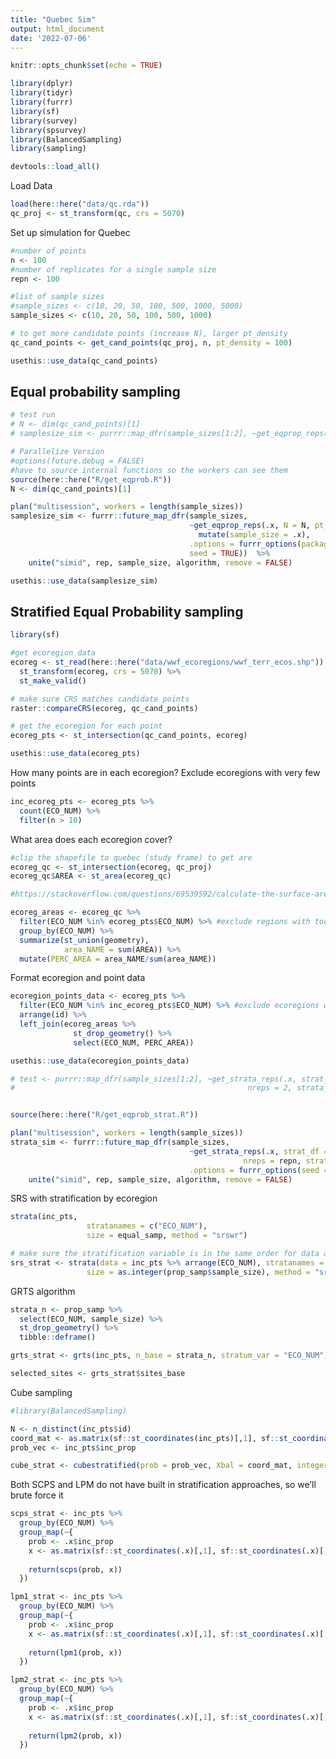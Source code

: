 ```yaml
---
title: "Quebec Sim"
output: html_document
date: '2022-07-06'
---
```


```r
knitr::opts_chunk$set(echo = TRUE)
```

```r
library(dplyr)
library(tidyr)
library(furrr)
library(sf)
library(survey)
library(spsurvey)
library(BalancedSampling)
library(sampling)

devtools::load_all()
```

Load Data
```r
load(here::here("data/qc.rda"))
qc_proj <- st_transform(qc, crs = 5070)
```

Set up simulation for Quebec
```r
#number of points
n <- 100
#number of replicates for a single sample size
repn <- 100

#list of sample sizes
#sample_sizes <- c(10, 20, 50, 100, 500, 1000, 5000)
sample_sizes <- c(10, 20, 50, 100, 500, 1000)

# to get more candidate points (increase N), larger pt_density 
qc_cand_points <- get_cand_points(qc_proj, n, pt_density = 100)

usethis::use_data(qc_cand_points)
```

## Equal probability sampling
```r
# test run
# N <- dim(qc_cand_points)[1]
# samplesize_sim <- purrr::map_dfr(sample_sizes[1:2], ~get_eqprop_reps(.x, N = N, pt_df = qc_cand_points, nreps = 2) %>% mutate(sample_size = .x))

# Parallelize Version
#options(future.debug = FALSE)
#have to source internal functions so the workers can see them
source(here::here("R/get_eqprob.R"))
N <- dim(qc_cand_points)[1]

plan("multisession", workers = length(sample_sizes))
samplesize_sim <- furrr::future_map_dfr(sample_sizes, 
                                        ~get_eqprop_reps(.x, N = N, pt_df = qc_cand_points, nreps = repn) %>% 
                                          mutate(sample_size = .x),
                                        .options = furrr_options(packages = "monitoringSim",  
                                        seed = TRUE))  %>% 
    unite("simid", rep, sample_size, algorithm, remove = FALSE)

usethis::use_data(samplesize_sim)
```

## Stratified Equal Probability sampling
```r
library(sf)

#get ecoregion data
ecoreg <- st_read(here::here("data/wwf_ecoregions/wwf_terr_ecos.shp")) %>%
  st_transform(ecoreg, crs = 5070) %>%
  st_make_valid()

# make sure CRS matches candidate points
raster::compareCRS(ecoreg, qc_cand_points)

# get the ecoregion for each point
ecoreg_pts <- st_intersection(qc_cand_points, ecoreg)

usethis::use_data(ecoreg_pts)
```

How many points are in each ecoregion? Exclude ecoregions with very few points
```r
inc_ecoreg_pts <- ecoreg_pts %>% 
  count(ECO_NUM) %>%
  filter(n > 10)
```

What area does each ecoregion cover?
```r
#clip the shapefile to quebec (study frame) to get are
ecoreg_qc <- st_intersection(ecoreg, qc_proj)
ecoreg_qc$AREA <- st_area(ecoreg_qc)

#https://stackoverflow.com/questions/69539592/calculate-the-surface-area-of-a-variable-in-a-shapefile-in-r#:~:text=Load%20your%20multipolygon%20in%20R,(row)%20in%20your%20multipolygon.&text=%3E%20df2,%3D%20%22id%22%2C%20all.

ecoreg_areas <- ecoreg_qc %>% 
  filter(ECO_NUM %in% ecoreg_pts$ECO_NUM) %>% #exclude regions with too few points
  group_by(ECO_NUM) %>% 
  summarize(st_union(geometry), 
            area_NAME = sum(AREA)) %>%
  mutate(PERC_AREA = area_NAME/sum(area_NAME))

```

Format ecoregion and point data
```r
ecoregion_points_data <- ecoreg_pts %>% 
  filter(ECO_NUM %in% inc_ecoreg_pts$ECO_NUM) %>% #exclude ecoregions with too few points
  arrange(id) %>%
  left_join(ecoreg_areas %>%
              st_drop_geometry() %>%
              select(ECO_NUM, PERC_AREA))

usethis::use_data(ecoregion_points_data)
```

```r
# test <- purrr::map_dfr(sample_sizes[1:2], ~get_strata_reps(.x, strat_df = inc_pts, 
#                                                    nreps = 2, strata_col = ECO_NUM, area_col = PERC_AREA) %>% mutate(sample_size = .x))


source(here::here("R/get_eqprob_strat.R"))

plan("multisession", workers = length(sample_sizes))
strata_sim <- furrr::future_map_dfr(sample_sizes, 
                                        ~get_strata_reps(.x, strat_df = ecoregion_points_data, 
                                                    nreps = repn, strata_col = ECO_NUM, area_col = PERC_AREA) %>% mutate(sample_size = .x), 
                                        .options = furrr_options(seed = TRUE))  %>% 
    unite("simid", rep, sample_size, algorithm, remove = FALSE)
```

SRS with stratification by ecoregion
```r

strata(inc_pts, 
                 stratanames = c("ECO_NUM"), 
                 size = equal_samp, method = "srswr")

# make sure the stratification variable is in the same order for data and sample sizes
srs_strat <- strata(data = inc_pts %>% arrange(ECO_NUM), stratanames = c("ECO_NUM"),
                 size = as.integer(prop_samp$sample_size), method = "srswr")

```
GRTS algorithm

```r
strata_n <- prop_samp %>%
  select(ECO_NUM, sample_size) %>%
  st_drop_geometry() %>%
  tibble::deframe()

grts_strat <- grts(inc_pts, n_base = strata_n, stratum_var = "ECO_NUM")

selected_sites <- grts_strat$sites_base
```

Cube sampling
```r
#library(BalancedSampling)

N <- n_distinct(inc_pts$id)
coord_mat <- as.matrix(sf::st_coordinates(inc_pts)[,1], sf::st_coordinates(inc_pts)[,2])
prob_vec <- inc_pts$inc_prop

cube_strat <- cubestratified(prob = prob_vec, Xbal = coord_mat, integerStrata = inc_pts$ECO_NUM)
```

Both SCPS and LPM do not have built in stratification approaches, so we'll brute force it
```r
scps_strat <- inc_pts %>%
  group_by(ECO_NUM) %>%
  group_map(~{
    prob <- .x$inc_prop
    x <- as.matrix(sf::st_coordinates(.x)[,1], sf::st_coordinates(.x)[,2])
    
    return(scps(prob, x))
  })

lpm1_strat <- inc_pts %>%
  group_by(ECO_NUM) %>%
  group_map(~{
    prob <- .x$inc_prop
    x <- as.matrix(sf::st_coordinates(.x)[,1], sf::st_coordinates(.x)[,2])
    
    return(lpm1(prob, x))
  })

lpm2_strat <- inc_pts %>%
  group_by(ECO_NUM) %>%
  group_map(~{
    prob <- .x$inc_prop
    x <- as.matrix(sf::st_coordinates(.x)[,1], sf::st_coordinates(.x)[,2])
    
    return(lpm2(prob, x))
  })
```




